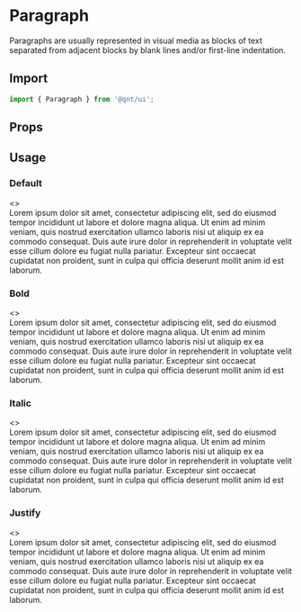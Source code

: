 
<Meta title="Components/Paragraph" />

<Story name="Import" />

# Paragraph

Paragraphs are usually represented in visual media as blocks of text separated from adjacent blocks by blank lines and/or first-line indentation.

## Import

```jsx
import { Paragraph } from '@qnt/ui';
```

<Story name="Props" />

## Props

<Props of={Paragraph} />

<Story name="Usage" />

## Usage

### Default

<Preview withToolbar>
  <Story name="1. Default">
    <>
      <section>
        <Paragraph>Lorem ipsum dolor sit amet, consectetur adipiscing elit, sed do eiusmod tempor incididunt ut labore et dolore magna aliqua. Ut enim ad minim veniam, quis nostrud exercitation ullamco laboris nisi ut aliquip ex ea commodo consequat. Duis aute irure dolor in reprehenderit in voluptate velit esse cillum dolore eu fugiat nulla pariatur. Excepteur sint occaecat cupidatat non proident, sunt in culpa qui officia deserunt mollit anim id est laborum.</Paragraph>
      </section>
    </>
  </Story>
</Preview>

### Bold

<Preview withToolbar>
  <Story name="2. Bold">
    <>
      <section>
        <Paragraph isBold>Lorem ipsum dolor sit amet, consectetur adipiscing elit, sed do eiusmod tempor incididunt ut labore et dolore magna aliqua. Ut enim ad minim veniam, quis nostrud exercitation ullamco laboris nisi ut aliquip ex ea commodo consequat. Duis aute irure dolor in reprehenderit in voluptate velit esse cillum dolore eu fugiat nulla pariatur. Excepteur sint occaecat cupidatat non proident, sunt in culpa qui officia deserunt mollit anim id est laborum.</Paragraph>
      </section>
    </>
  </Story>
</Preview>

### Italic

<Preview withToolbar>
  <Story name="3. Italic">
    <>
      <section>
        <Paragraph isItalic>Lorem ipsum dolor sit amet, consectetur adipiscing elit, sed do eiusmod tempor incididunt ut labore et dolore magna aliqua. Ut enim ad minim veniam, quis nostrud exercitation ullamco laboris nisi ut aliquip ex ea commodo consequat. Duis aute irure dolor in reprehenderit in voluptate velit esse cillum dolore eu fugiat nulla pariatur. Excepteur sint occaecat cupidatat non proident, sunt in culpa qui officia deserunt mollit anim id est laborum.</Paragraph>
      </section>
    </>
  </Story>
</Preview>

### Justify

<Preview withToolbar>
  <Story name="4. Justify">
    <>
      <section>
        <Paragraph isJustify>Lorem ipsum dolor sit amet, consectetur adipiscing elit, sed do eiusmod tempor incididunt ut labore et dolore magna aliqua. Ut enim ad minim veniam, quis nostrud exercitation ullamco laboris nisi ut aliquip ex ea commodo consequat. Duis aute irure dolor in reprehenderit in voluptate velit esse cillum dolore eu fugiat nulla pariatur. Excepteur sint occaecat cupidatat non proident, sunt in culpa qui officia deserunt mollit anim id est laborum.</Paragraph>
      </section>
    </>
  </Story>
</Preview>
